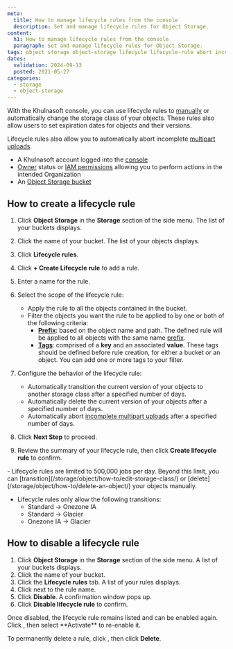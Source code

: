 ```yaml
---
meta:
  title: How to manage lifecycle rules from the console
  description: Set and manage lifecycle rules for Object Storage.
content:
  h1: How to manage lifecycle rules from the console
  paragraph: Set and manage lifecycle rules for Object Storage.
tags: object storage object-storage lifecycle lifecycle-rule abort incompelte multipart upload expire version
dates:
  validation: 2024-09-13
  posted: 2021-05-27
categories:
  - storage
  - object-storage
---
```


With the Khulnasoft console, you can use lifecycle rules to [manually](/storage/object/how-to/edit-storage-class/) or automatically change the storage class of your objects. These rules also allow users to set expiration dates for objects and their versions.

Lifecycle rules also allow you to automatically abort incomplete [multipart uploads](/storage/object/api-cli/multipart-uploads/).

<Macro id="requirements" />

- A Khulnasoft account logged into the [console](https://console.khulnasoft.com)
- [Owner](/identity-and-access-management/iam/concepts/#owner) status or [IAM permissions](/identity-and-access-management/iam/concepts/#permission) allowing you to perform actions in the intended Organization
- An [Object Storage bucket](/storage/object/how-to/create-a-bucket/)

## How to create a lifecycle rule
1. Click **Object Storage** in the **Storage** section of the side menu. The list of your buckets displays.
2. Click the name of your bucket. The list of your objects displays.
3. Click **Lifecycle rules**.
4. Click **+ Create Lifecycle rule** to add a rule.
5. Enter a name for the rule.
6. Select the scope of the lifecycle rule:
    - Apply the rule to all the objects contained in the bucket.
    - Filter the objects you want the rule to be applied to by one or both of the following criteria:
        - [**Prefix**](/storage/object/concepts/#prefix): based on the object name and path. The defined rule will be applied to all objects with the same name [prefix](/storage/object/concepts/#prefix).
        - [**Tags**](/storage/object/concepts/#tags): comprised of a **key** and an associated **value**. These tags should be defined before rule creation, for either a bucket or an object. You can add one or more tags to your filter.
7. Configure the behavior of the lifecycle rule:
    - Automatically transition the current version of your objects to another storage class after a specified number of days. 
    - Automatically delete the current version of your objects after a specified number of days.
    - Automatically abort [incomplete multipart uploads](/storage/object/api-cli/multipart-uploads/#aborting-a-multipart-upload) after a specified number of days.

8. Click **Next Step** to proceed.

9. Review the summary of your lifecycle rule, then click **Create lifecycle rule** to confirm.

<Message type="important">
  - Lifecycle rules are limited to 500,000 jobs per day. Beyond this limit, you can [transition](/storage/object/how-to/edit-storage-class/) or [delete](/storage/object/how-to/delete-an-object/) your objects manually. 

  - Lifecycle rules only allow the following transitions:
    - Standard -> Onezone IA
    - Standard -> Glacier
    - Onezone IA -> Glacier
</Message>

## How to disable a lifecycle rule

1. Click **Object Storage** in the **Storage** section of the side menu. A list of your buckets displays.
2. Click the name of your bucket.
3. Click the **Lifecycle rules** tab. A list of your rules displays.
4. Click <Icon name="more" /> next to the rule name.
5. Click **Disable**. A confirmation window pops up.
6. Click **Disable lifecycle rule** to confirm.

<Message type="note">
Once disabled, the lifecycle rule remains listed and can be enabled again. Click <Icon name="more" />, then select **Activate** to re-enable it.
</Message>

To permanently delete a rule, click  <Icon name="more" />, then click **Delete**.